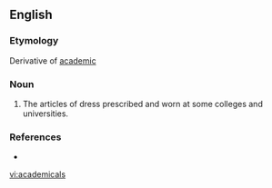 ==English==

===Etymology===
Derivative of [[academic]]

===Noun===
{{infl|en|noun}} {{p}}

# {{British}} The articles of dress prescribed and worn at some colleges and universities.

===References===
* {{R:Webster 1913}}

[[vi:academicals]]